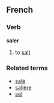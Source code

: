 ==French==
===Verb===
'''saler'''

# to [[salt]]

===Related terms===
*[[salé]]
*[[salière]]
*[[sel]]